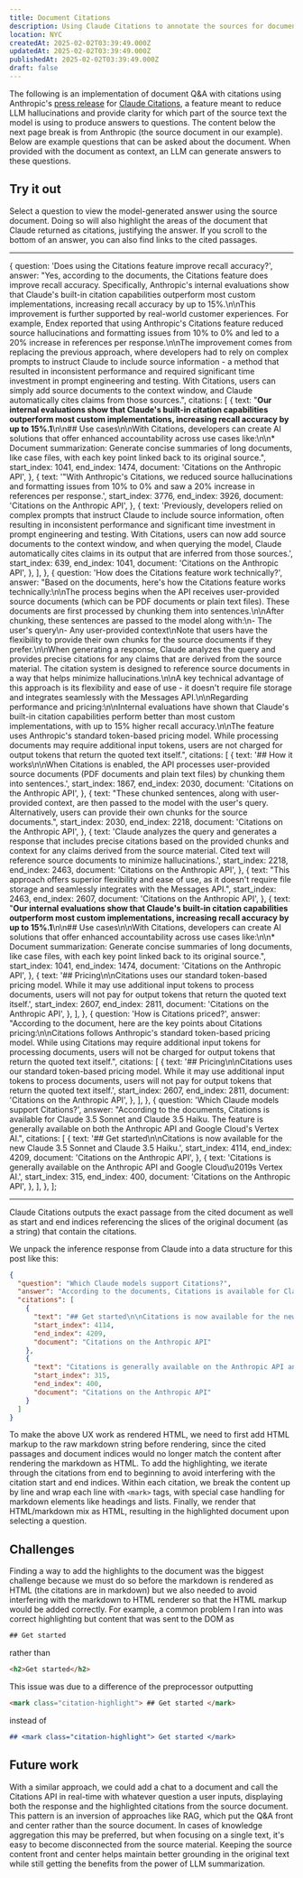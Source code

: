```yaml
---
title: Document Citations
description: Using Claude Citations to annotate the sources for document Q&A
location: NYC
createdAt: 2025-02-02T03:39:49.000Z
updatedAt: 2025-02-02T03:39:49.000Z
publishedAt: 2025-02-02T03:39:49.000Z
draft: false
---
```


The following is an implementation of document Q&A with citations using Anthropic's [press release](https://www.anthropic.com/news/introducing-citations-api) for [Claude Citations](https://docs.anthropic.com/en/docs/build-with-claude/citations), a feature meant to reduce LLM hallucinations and provide clarity for which part of the source text the model is using to produce answers to questions.
The content below the next page break is from Anthropic (the source document in our example).
Below are example questions that can be asked about the document.
When provided with the document as context, an LLM can generate answers to these questions.

## Try it out

Select a question to view the model-generated answer using the source document.
Doing so will also highlight the areas of the document that Claude returned as citations, justifying the answer.
If you scroll to the bottom of an answer, you can also find links to the cited passages.

---

  {
    question: 'Does using the Citations feature improve recall accuracy?',
    answer:
      "Yes, according to the documents, the Citations feature does improve recall accuracy. Specifically, Anthropic's internal evaluations show that Claude's built-in citation capabilities outperform most custom implementations, increasing recall accuracy by up to 15%.\n\nThis improvement is further supported by real-world customer experiences. For example, Endex reported that using Anthropic's Citations feature reduced source hallucinations and formatting issues from 10% to 0% and led to a 20% increase in references per response.\n\nThe improvement comes from replacing the previous approach, where developers had to rely on complex prompts to instruct Claude to include source information - a method that resulted in inconsistent performance and required significant time investment in prompt engineering and testing. With Citations, users can simply add source documents to the context window, and Claude automatically cites claims from those sources.",
    citations: [
      {
        text: "**Our internal evaluations show that Claude's built-in citation capabilities outperform most custom implementations, increasing recall accuracy by up to 15%.1**\n\n## Use cases\n\nWith Citations, developers can create AI solutions that offer enhanced accountability across use cases like:\n\n*   Document summarization: Generate concise summaries of long documents, like case files, with each key point linked back to its original source.",
        start_index: 1041,
        end_index: 1474,
        document: 'Citations on the Anthropic API',
      },
      {
        text: '"With Anthropic\'s Citations, we reduced source hallucinations and formatting issues from 10% to 0% and saw a 20% increase in references per response.',
        start_index: 3776,
        end_index: 3926,
        document: 'Citations on the Anthropic API',
      },
      {
        text: 'Previously, developers relied on complex prompts that instruct Claude to include source information, often resulting in inconsistent performance and significant time investment in prompt engineering and testing. With Citations, users can now add source documents to the context window, and when querying the model, Claude automatically cites claims in its output that are inferred from those sources.',
        start_index: 639,
        end_index: 1041,
        document: 'Citations on the Anthropic API',
      },
    ],
  },
  {
    question: 'How does the Citations feature work technically?',
    answer:
      "Based on the documents, here's how the Citations feature works technically:\n\nThe process begins when the API receives user-provided source documents (which can be PDF documents or plain text files). These documents are first processed by chunking them into sentences.\n\nAfter chunking, these sentences are passed to the model along with:\n- The user's query\n- Any user-provided context\nNote that users have the flexibility to provide their own chunks for the source documents if they prefer.\n\nWhen generating a response, Claude analyzes the query and provides precise citations for any claims that are derived from the source material. The citation system is designed to reference source documents in a way that helps minimize hallucinations.\n\nA key technical advantage of this approach is its flexibility and ease of use - it doesn't require file storage and integrates seamlessly with the Messages API.\n\nRegarding performance and pricing:\n\nInternal evaluations have shown that Claude's built-in citation capabilities perform better than most custom implementations, with up to 15% higher recall accuracy.\n\nThe feature uses Anthropic's standard token-based pricing model. While processing documents may require additional input tokens, users are not charged for output tokens that return the quoted text itself.",
    citations: [
      {
        text: '## How it works\n\nWhen Citations is enabled, the API processes user-provided source documents (PDF documents and plain text files) by chunking them into sentences.',
        start_index: 1867,
        end_index: 2030,
        document: 'Citations on the Anthropic API',
      },
      {
        text: "These chunked sentences, along with user-provided context, are then passed to the model with the user's query. Alternatively, users can provide their own chunks for the source documents.",
        start_index: 2030,
        end_index: 2218,
        document: 'Citations on the Anthropic API',
      },
      {
        text: 'Claude analyzes the query and generates a response that includes precise citations based on the provided chunks and context for any claims derived from the source material. Cited text will reference source documents to minimize hallucinations.',
        start_index: 2218,
        end_index: 2463,
        document: 'Citations on the Anthropic API',
      },
      {
        text: "This approach offers superior flexibility and ease of use, as it doesn't require file storage and seamlessly integrates with the Messages API.",
        start_index: 2463,
        end_index: 2607,
        document: 'Citations on the Anthropic API',
      },
      {
        text: "**Our internal evaluations show that Claude's built-in citation capabilities outperform most custom implementations, increasing recall accuracy by up to 15%.1**\n\n## Use cases\n\nWith Citations, developers can create AI solutions that offer enhanced accountability across use cases like:\n\n*   Document summarization: Generate concise summaries of long documents, like case files, with each key point linked back to its original source.",
        start_index: 1041,
        end_index: 1474,
        document: 'Citations on the Anthropic API',
      },
      {
        text: '## Pricing\n\nCitations uses our standard token-based pricing model. While it may use additional input tokens to process documents, users will not pay for output tokens that return the quoted text itself.',
        start_index: 2607,
        end_index: 2811,
        document: 'Citations on the Anthropic API',
      },
    ],
  },
  {
    question: 'How is Citations priced?',
    answer:
      "According to the document, here are the key points about Citations pricing:\n\nCitations follows Anthropic's standard token-based pricing model. While using Citations may require additional input tokens for processing documents, users will not be charged for output tokens that return the quoted text itself.",
    citations: [
      {
        text: '## Pricing\n\nCitations uses our standard token-based pricing model. While it may use additional input tokens to process documents, users will not pay for output tokens that return the quoted text itself.',
        start_index: 2607,
        end_index: 2811,
        document: 'Citations on the Anthropic API',
      },
    ],
  },
  {
    question: 'Which Claude models support Citations?',
    answer:
      "According to the documents, Citations is available for Claude 3.5 Sonnet and Claude 3.5 Haiku. The feature is generally available on both the Anthropic API and Google Cloud's Vertex AI.",
    citations: [
      {
        text: '## Get started\n\nCitations is now available for the new Claude 3.5 Sonnet and Claude 3.5 Haiku.',
        start_index: 4114,
        end_index: 4209,
        document: 'Citations on the Anthropic API',
      },
      {
        text: 'Citations is generally available on the Anthropic API and Google Cloud\u2019s Vertex AI.',
        start_index: 315,
        end_index: 400,
        document: 'Citations on the Anthropic API',
      },
    ],
  },
];


<DocumentCitations qaPairs={qaPairs} sourceMarkdown={sourceMarkdown} />

---

Claude Citations outputs the exact passage from the cited document as well as start and end indices referencing the slices of the original document (as a string) that contain the citations.

We unpack the inference response from Claude into a data structure for this post like this:

```json
{
  "question": "Which Claude models support Citations?",
  "answer": "According to the documents, Citations is available for Claude 3.5 Sonnet and Claude 3.5 Haiku. The feature is generally available on both the Anthropic API and Google Cloud's Vertex AI.",
  "citations": [
    {
      "text": "## Get started\n\nCitations is now available for the new Claude 3.5 Sonnet and Claude 3.5 Haiku.",
      "start_index": 4114,
      "end_index": 4209,
      "document": "Citations on the Anthropic API"
    },
    {
      "text": "Citations is generally available on the Anthropic API and Google Cloud\u2019s Vertex AI.",
      "start_index": 315,
      "end_index": 400,
      "document": "Citations on the Anthropic API"
    }
  ]
}
```

To make the above UX work as rendered HTML, we need to first add HTML markup to the raw markdown string before rendering, since the cited passages and document indices would no longer match the content after rendering the markdown as HTML.
To add the highlighting, we iterate through the citations from end to beginning to avoid interfering with the citation start and end indices.
Within each citation, we break the content up by line and wrap each line with `<mark>` tags, with special case handling for markdown elements like headings and lists.
Finally, we render that HTML/markdown mix as HTML, resulting in the highlighted document upon selecting a question.

## Challenges

Finding a way to add the highlights to the document was the biggest challenge because we must do so before the markdown is rendered as HTML (the citations are in markdown) but we also needed to avoid interfering with the markdown to HTML renderer so that the HTML markup would be added correctly. For example, a common problem I ran into was correct highlighting but content that was sent to the DOM as

```html
## Get started
```

rather than

```html
<h2>Get started</h2>
```

This issue was due to a difference of the preprocessor outputting

```md
<mark class="citation-highlight"> ## Get started </mark>
```

instead of

```md
## <mark class="citation-highlight"> Get started </mark>
```

## Future work

With a similar approach, we could add a chat to a document and call the Citations API in real-time with whatever question a user inputs, displaying both the response and the highlighted citations from the source document.
This pattern is an inversion of approaches like RAG, which put the Q&A front and center rather than the source document.
In cases of knowledge aggregation this may be preferred, but when focusing on a single text, it's easy to become disconnected from the source material.
Keeping the source content front and center helps maintain better grounding in the original text while still getting the benefits from the power of LLM summarization.
